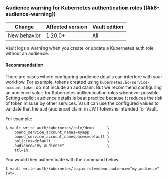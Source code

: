 ### Audience warning for Kubernetes authentication roles ((#k8-audience-warning))

<!-- BEGIN: Vault:=v1.20.x -->

| Change       | Affected version | Vault edition
| ------------ | ---------------- | -------------
| New behavior | 1.20.0+          | All

<!-- END: Vault:=v1.20.x -->

Vault logs a warning when you create or update a Kubernetes auth role without an
audience.

#### Recommendation

There are cases where configuring audience details can interfere with your
workflow. For example, tokens created using `kubernetes.io/service-account-token`
do not include an aud claim. But we recommend configuring an audience value for
Kubernetes authentication roles whenever possible. Setting explicit audience
details is best practice because it reduces the risk of token misuse by other
services. Vault can use the configured values to validate that the `aud`
(audience) claim in JWT tokens is intended for Vault.

For example:

```shell-session
$ vault write auth/kubernetes/role/demo      \
    bound_service_account_names=myapp        \
    bound_service_account_namespaces=default \
    policies=default                         \
    audience="my_audience"                   \
    ttl=1h
```

You would then authenticate with the command below.

```shell-session
$ vault write auth/kubernetes/login role=demo audience="my_audience" jwt=...
```